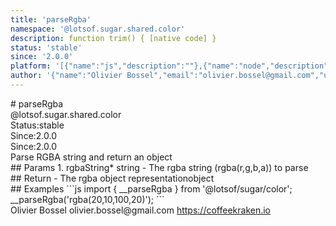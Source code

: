 ```yaml
---
title: 'parseRgba'
namespace: '@lotsof.sugar.shared.color'
description: function trim() { [native code] }
status: 'stable'
since: '2.0.0'
platform: '[{"name":"js","description":""},{"name":"node","description":""}]'
author: '{"name":"Olivier Bossel","email":"olivier.bossel@gmail.com","url":"https://coffeekraken.io"}'
---
```

<div class="docmap-mdx">
# parseRgba
<div class="_namespace">@lotsof.sugar.shared.color</div>
<div class="_metas">
<div class="_status"><span class="_status-label">Status:</span><span class="_status-value -stable">stable</span></div>
<div class="_since"><span class="_since-label">Since:</span><span class="_since-value">2.0.0</span></div>
<div class="_since"><span class="_since-label">Since:</span><span class="_since-value">2.0.0</span></div>
</div>
<div class="_description">
Parse RGBA string and return an object
</div>
<div class="_params">
## Params
1. <span class="_name">rgbaString<span class="_required">*</span></span><span class="_default"></span> <span class="_type">string</span>
   - The rgba string (rgba(r,g,b,a)) to parse
</div>
<div class="_return">
## Return
- <span class="_description">The rgba object representation</span><span class="_default"></span><span class="_type">object</span>
</div>
<div class="_examples">
## Examples
```js
import { __parseRgba } from '@lotsof/sugar/color';
__parseRgba('rgba(20,10,100,20)');
```
</div>
<div class="_author">
<span class="_name">Olivier Bossel</span>
<span class="_email">olivier.bossel@gmail.com</span>
<a href="https://coffeekraken.io" target="_blank" class="_url">https://coffeekraken.io</a>
</div>
</div>
